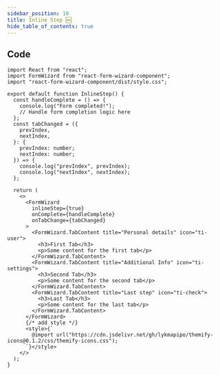 ```yaml
---
sidebar_position: 10
title: Inline Step 🆕
hide_table_of_contents: true
---
```



<div class="demo">
  <InlineStep />
</div>

## Code

```tsx
import React from "react";
import FormWizard from "react-form-wizard-component";
import "react-form-wizard-component/dist/style.css";

export default function InlineStep() {
  const handleComplete = () => {
    console.log("Form completed!");
    // Handle form completion logic here
  };
  const tabChanged = ({
    prevIndex,
    nextIndex,
  }: {
    prevIndex: number;
    nextIndex: number;
  }) => {
    console.log("prevIndex", prevIndex);
    console.log("nextIndex", nextIndex);
  };

  return (
    <>
      <FormWizard
        inlineStep={true}
        onComplete={handleComplete}
        onTabChange={tabChanged}
      >
        <FormWizard.TabContent title="Personal details" icon="ti-user">
          <h3>First Tab</h3>
          <p>Some content for the first tab</p>
        </FormWizard.TabContent>
        <FormWizard.TabContent title="Additional Info" icon="ti-settings">
          <h3>Second Tab</h3>
          <p>Some content for the second tab</p>
        </FormWizard.TabContent>
        <FormWizard.TabContent title="Last step" icon="ti-check">
          <h3>Last Tab</h3>
          <p>Some content for the last tab</p>
        </FormWizard.TabContent>
      </FormWizard>
      {/* add style */}
      <style>{`
        @import url("https://cdn.jsdelivr.net/gh/lykmapipo/themify-icons@0.1.2/css/themify-icons.css");
      `}</style>
    </>
  );
}
```
